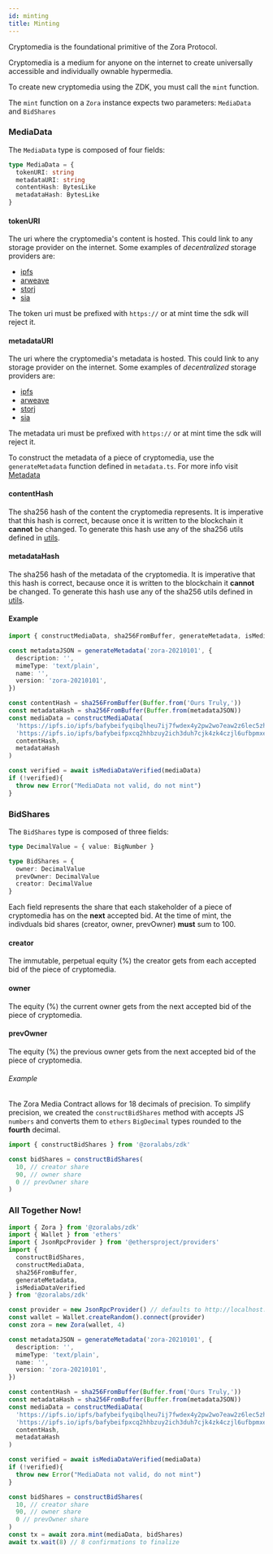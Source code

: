 ```yaml
---
id: minting
title: Minting
---
```


Cryptomedia is the foundational primitive of the Zora Protocol.

Cryptomedia is a medium for anyone on the internet to create universally accessible and individually ownable hypermedia.

To create new cryptomedia using the ZDK, you must call the `mint` function.

The `mint` function on a `Zora` instance expects two parameters: `MediaData` and `BidShares`

### MediaData

The `MediaData` type is composed of four fields:

```typescript
type MediaData = {
  tokenURI: string
  metadataURI: string
  contentHash: BytesLike
  metadataHash: BytesLike
}
```

#### tokenURI

The uri where the cryptomedia's content is hosted. This could link to any storage provider on the internet. Some examples of _decentralized_ storage providers are:

- [ipfs](https://ipfs.io/)
- [arweave](https://www.arweave.org/)
- [storj](https://storj.io/)
- [sia](https://sia.tech/)

The token uri must be prefixed with `https://` or at mint time the sdk will reject it.

#### metadataURI

The uri where the cryptomedia's metadata is hosted. This could link to any storage provider on the internet. Some examples of _decentralized_ storage providers are:

- [ipfs](https://ipfs.io/)
- [arweave](https://www.arweave.org/)
- [storj](https://storj.io/)
- [sia](https://sia.tech/)

The metadata uri must be prefixed with `https://` or at mint time the sdk will reject it.

To construct the metadata of a piece of cryptomedia, use the `generateMetadata` function defined in `metadata.ts`. For more info visit [Metadata](../reference/metadata)

#### contentHash

The sha256 hash of the content the cryptomedia represents. It is imperative that this hash is correct, because once it is written to the blockchain it **cannot** be changed.
To generate this hash use any of the sha256 utils defined in [utils](../reference/utils).

#### metadataHash

The sha256 hash of the metadata of the cryptomedia. It is imperative that this hash is correct, because once it is written to the blockchain it **cannot** be changed.
To generate this hash use any of the sha256 utils defined in [utils](../reference/utils).

#### Example

```typescript
import { constructMediaData, sha256FromBuffer, generateMetadata, isMediaDataVerified } from '@zoralabs/zdk'

const metadataJSON = generateMetadata('zora-20210101', {
  description: '',
  mimeType: 'text/plain',
  name: '',
  version: 'zora-20210101',
})

const contentHash = sha256FromBuffer(Buffer.from('Ours Truly,'))
const metadataHash = sha256FromBuffer(Buffer.from(metadataJSON))
const mediaData = constructMediaData(
  'https://ipfs.io/ipfs/bafybeifyqibqlheu7ij7fwdex4y2pw2wo7eaw2z6lec5zhbxu3cvxul6h4',
  'https://ipfs.io/ipfs/bafybeifpxcq2hhbzuy2ich3duh7cjk4zk4czjl6ufbpmxep247ugwzsny4',
  contentHash,
  metadataHash
)

const verified = await isMediaDataVerified(mediaData)
if (!verified){
  throw new Error("MediaData not valid, do not mint")
}
```

### BidShares

The `BidShares` type is composed of three fields:

```typescript
type DecimalValue = { value: BigNumber }

type BidShares = {
  owner: DecimalValue
  prevOwner: DecimalValue
  creator: DecimalValue
}
```

Each field represents the share that each stakeholder of a piece of cryptomedia has on the **next** accepted bid. At the time of mint, the indivduals bid shares (creator, owner, prevOwner) **must** sum to 100.

#### creator

The immutable, perpetual equity (%) the creator gets from each accepted bid of the piece of cryptomedia.

#### owner

The equity (%) the current owner gets from the next accepted bid of the piece of cryptomedia.

#### prevOwner

The equity (%) the previous owner gets from the next accepted bid of the piece of cryptomedia.

###### Example

The Zora Media Contract allows for 18 decimals of precision. To simplify precision, we created the `constructBidShares` method with accepts JS `numbers` and converts them to `ethers` `BigDecimal` types rounded to the **fourth** decimal.

```typescript
import { constructBidShares } from '@zoralabs/zdk'

const bidShares = constructBidShares(
  10, // creator share
  90, // owner share
  0 // prevOwner share
)
```

### All Together Now!

```typescript
import { Zora } from '@zoralabs/zdk'
import { Wallet } from 'ethers'
import { JsonRpcProvider } from '@ethersproject/providers'
import {
  constructBidShares,
  constructMediaData,
  sha256FromBuffer,
  generateMetadata,
  isMediaDataVerified
} from '@zoralabs/zdk'

const provider = new JsonRpcProvider() // defaults to http://localhost:8545, but accepts eth node rpc url
const wallet = Wallet.createRandom().connect(provider)
const zora = new Zora(wallet, 4)

const metadataJSON = generateMetadata('zora-20210101', {
  description: '',
  mimeType: 'text/plain',
  name: '',
  version: 'zora-20210101',
})

const contentHash = sha256FromBuffer(Buffer.from('Ours Truly,'))
const metadataHash = sha256FromBuffer(Buffer.from(metadataJSON))
const mediaData = constructMediaData(
  'https://ipfs.io/ipfs/bafybeifyqibqlheu7ij7fwdex4y2pw2wo7eaw2z6lec5zhbxu3cvxul6h4',
  'https://ipfs.io/ipfs/bafybeifpxcq2hhbzuy2ich3duh7cjk4zk4czjl6ufbpmxep247ugwzsny4',
  contentHash,
  metadataHash
)

const verified = await isMediaDataVerified(mediaData)
if (!verified){
  throw new Error("MediaData not valid, do not mint")
}

const bidShares = constructBidShares(
  10, // creator share
  90, // owner share
  0 // prevOwner share
)
const tx = await zora.mint(mediaData, bidShares)
await tx.wait(8) // 8 confirmations to finalize
```